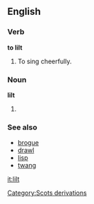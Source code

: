 ==English==
===Verb===
'''to lilt'''

#To sing cheerfully.

===Noun===
'''lilt'''

# {{substub}}

===See also===
*[[brogue]]
*[[drawl]]
*[[lisp]]
*[[twang]]

[[it:lilt]]
[[Category:Scots derivations]]